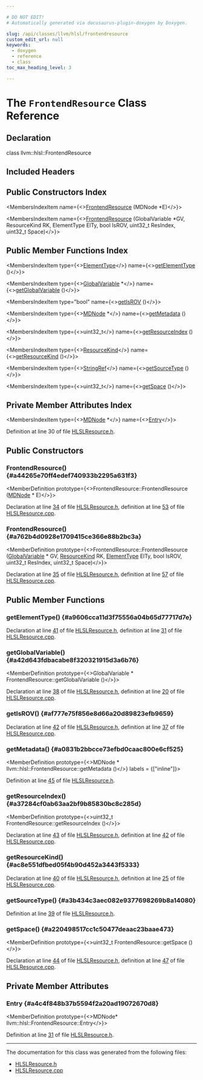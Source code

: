 ```yaml
---

# DO NOT EDIT!
# Automatically generated via docusaurus-plugin-doxygen by Doxygen.

slug: /api/classes/llvm/hlsl/frontendresource
custom_edit_url: null
keywords:
  - doxygen
  - reference
  - class
toc_max_heading_level: 3

---
```





# The `FrontendResource` Class Reference

<DoxygenPage pluginConfig={pluginConfig}>



## Declaration

<CodeBlock>class llvm::hlsl::FrontendResource</CodeBlock>

## Included Headers

<IncludesList>
<IncludesListItem
  filePath="llvm/Frontend/HLSL/HLSLResource.h"
  permalink="/docs/api/files/include/include/llvm/include/llvm/frontend/include/llvm/frontend/hlsl/hlslresource-h"
  isLocal="true" />
</IncludesList>

## Public Constructors Index

<MembersIndex>

<MembersIndexItem
  name={<><a href="#a44265e70ff4edef740933b2295a631f3">FrontendResource</a> (MDNode &#42;E)</>}>
</MembersIndexItem>

<MembersIndexItem
  name={<><a href="#a762b4d0928e1709415ce366e88b2bc3a">FrontendResource</a> (GlobalVariable &#42;GV, ResourceKind RK, ElementType ElTy, bool IsROV, uint32&#95;t ResIndex, uint32&#95;t Space)</>}>
</MembersIndexItem>

</MembersIndex>

## Public Member Functions Index

<MembersIndex>

<MembersIndexItem
  type={<><a href="/docs/api/namespaces/llvm/dxil/#a7cddbe82c3630d7f1084d7da360436d0">ElementType</a></>}
  name={<><a href="#a9606cca11d3f75556a04b65d77717d7e">getElementType</a> ()</>}>
</MembersIndexItem>

<MembersIndexItem
  type={<><a href="/docs/api/classes/llvm/globalvariable">GlobalVariable</a> &#42;</>}
  name={<><a href="#a42d643fdbacabe8f320321915d3a6b76">getGlobalVariable</a> ()</>}>
</MembersIndexItem>

<MembersIndexItem
  type="bool"
  name={<><a href="#af777e75f856e8d66a20d89823efb9659">getIsROV</a> ()</>}>
</MembersIndexItem>

<MembersIndexItem
  type={<><a href="/docs/api/classes/llvm/mdnode">MDNode</a> &#42;</>}
  name={<><a href="#a0831b2bbcce73efbd0caac800e6cf525">getMetadata</a> ()</>}>
</MembersIndexItem>

<MembersIndexItem
  type={<>uint32&#95;t</>}
  name={<><a href="#a37284cf0ab63aa2bf9b85830bc8c285d">getResourceIndex</a> ()</>}>
</MembersIndexItem>

<MembersIndexItem
  type={<><a href="/docs/api/namespaces/llvm/dxil/#a0e8254c15e0d398ad66b4d52568a5c31">ResourceKind</a></>}
  name={<><a href="#ac8e551dfbed05f4b90d452a3443f5333">getResourceKind</a> ()</>}>
</MembersIndexItem>

<MembersIndexItem
  type={<><a href="/docs/api/classes/llvm/stringref">StringRef</a></>}
  name={<><a href="#a3b434c3aec082e9377698269b8a14080">getSourceType</a> ()</>}>
</MembersIndexItem>

<MembersIndexItem
  type={<>uint32&#95;t</>}
  name={<><a href="#a220498517cc1c50477deaac23baae473">getSpace</a> ()</>}>
</MembersIndexItem>

</MembersIndex>

## Private Member Attributes Index

<MembersIndex>

<MembersIndexItem
  type={<><a href="/docs/api/classes/llvm/mdnode">MDNode</a> &#42;</>}
  name={<><a href="#a4c4f848b37b5594f2a20ad19072670d8">Entry</a></>}>
</MembersIndexItem>

</MembersIndex>


Definition at line 30 of file <a href="/docs/api/files/include/include/llvm/include/llvm/frontend/include/llvm/frontend/hlsl/hlslresource-h">HLSLResource.h</a>.

<SectionDefinition>

## Public Constructors

### FrontendResource() {#a44265e70ff4edef740933b2295a631f3}

<MemberDefinition
  prototype={<>FrontendResource::FrontendResource (<a href="/docs/api/classes/llvm/mdnode">MDNode</a> &#42; E)</>}>

Declaration at line <a href="/docs/api/files/include/include/llvm/include/llvm/frontend/include/llvm/frontend/hlsl/hlslresource-h/#l00034">34</a> of file <a href="/docs/api/files/include/include/llvm/include/llvm/frontend/include/llvm/frontend/hlsl/hlslresource-h">HLSLResource.h</a>, definition at line <a href="/docs/api/files/lib/lib/frontend/lib/frontend/hlsl/hlslresource-cpp/#l00053">53</a> of file <a href="/docs/api/files/lib/lib/frontend/lib/frontend/hlsl/hlslresource-cpp">HLSLResource.cpp</a>.
</MemberDefinition>

### FrontendResource() {#a762b4d0928e1709415ce366e88b2bc3a}

<MemberDefinition
  prototype={<>FrontendResource::FrontendResource (<a href="/docs/api/classes/llvm/globalvariable">GlobalVariable</a> &#42; GV, <a href="/docs/api/namespaces/llvm/dxil/#a0e8254c15e0d398ad66b4d52568a5c31">ResourceKind</a> RK, <a href="/docs/api/namespaces/llvm/dxil/#a7cddbe82c3630d7f1084d7da360436d0">ElementType</a> ElTy, bool IsROV, uint32&#95;t ResIndex, uint32&#95;t Space)</>}>

Declaration at line <a href="/docs/api/files/include/include/llvm/include/llvm/frontend/include/llvm/frontend/hlsl/hlslresource-h/#l00035">35</a> of file <a href="/docs/api/files/include/include/llvm/include/llvm/frontend/include/llvm/frontend/hlsl/hlslresource-h">HLSLResource.h</a>, definition at line <a href="/docs/api/files/lib/lib/frontend/lib/frontend/hlsl/hlslresource-cpp/#l00057">57</a> of file <a href="/docs/api/files/lib/lib/frontend/lib/frontend/hlsl/hlslresource-cpp">HLSLResource.cpp</a>.
</MemberDefinition>

</SectionDefinition>

<SectionDefinition>

## Public Member Functions

### getElementType() {#a9606cca11d3f75556a04b65d77717d7e}

<MemberDefinition
  prototype="ElementType FrontendResource::getElementType ()">

Declaration at line <a href="/docs/api/files/include/include/llvm/include/llvm/frontend/include/llvm/frontend/hlsl/hlslresource-h/#l00041">41</a> of file <a href="/docs/api/files/include/include/llvm/include/llvm/frontend/include/llvm/frontend/hlsl/hlslresource-h">HLSLResource.h</a>, definition at line <a href="/docs/api/files/lib/lib/frontend/lib/frontend/hlsl/hlslresource-cpp/#l00031">31</a> of file <a href="/docs/api/files/lib/lib/frontend/lib/frontend/hlsl/hlslresource-cpp">HLSLResource.cpp</a>.
</MemberDefinition>

### getGlobalVariable() {#a42d643fdbacabe8f320321915d3a6b76}

<MemberDefinition
  prototype={<>GlobalVariable &#42; FrontendResource::getGlobalVariable ()</>}>

Declaration at line <a href="/docs/api/files/include/include/llvm/include/llvm/frontend/include/llvm/frontend/hlsl/hlslresource-h/#l00038">38</a> of file <a href="/docs/api/files/include/include/llvm/include/llvm/frontend/include/llvm/frontend/hlsl/hlslresource-h">HLSLResource.h</a>, definition at line <a href="/docs/api/files/lib/lib/frontend/lib/frontend/hlsl/hlslresource-cpp/#l00020">20</a> of file <a href="/docs/api/files/lib/lib/frontend/lib/frontend/hlsl/hlslresource-cpp">HLSLResource.cpp</a>.
</MemberDefinition>

### getIsROV() {#af777e75f856e8d66a20d89823efb9659}

<MemberDefinition
  prototype="bool FrontendResource::getIsROV ()">

Declaration at line <a href="/docs/api/files/include/include/llvm/include/llvm/frontend/include/llvm/frontend/hlsl/hlslresource-h/#l00042">42</a> of file <a href="/docs/api/files/include/include/llvm/include/llvm/frontend/include/llvm/frontend/hlsl/hlslresource-h">HLSLResource.h</a>, definition at line <a href="/docs/api/files/lib/lib/frontend/lib/frontend/hlsl/hlslresource-cpp/#l00037">37</a> of file <a href="/docs/api/files/lib/lib/frontend/lib/frontend/hlsl/hlslresource-cpp">HLSLResource.cpp</a>.
</MemberDefinition>

### getMetadata() {#a0831b2bbcce73efbd0caac800e6cf525}

<MemberDefinition
  prototype={<>MDNode &#42; llvm::hlsl::FrontendResource::getMetadata ()</>}
  labels = {["inline"]}>

Definition at line <a href="/docs/api/files/include/include/llvm/include/llvm/frontend/include/llvm/frontend/hlsl/hlslresource-h/#l00045">45</a> of file <a href="/docs/api/files/include/include/llvm/include/llvm/frontend/include/llvm/frontend/hlsl/hlslresource-h">HLSLResource.h</a>.
</MemberDefinition>

### getResourceIndex() {#a37284cf0ab63aa2bf9b85830bc8c285d}

<MemberDefinition
  prototype={<>uint32&#95;t FrontendResource::getResourceIndex ()</>}>

Declaration at line <a href="/docs/api/files/include/include/llvm/include/llvm/frontend/include/llvm/frontend/hlsl/hlslresource-h/#l00043">43</a> of file <a href="/docs/api/files/include/include/llvm/include/llvm/frontend/include/llvm/frontend/hlsl/hlslresource-h">HLSLResource.h</a>, definition at line <a href="/docs/api/files/lib/lib/frontend/lib/frontend/hlsl/hlslresource-cpp/#l00042">42</a> of file <a href="/docs/api/files/lib/lib/frontend/lib/frontend/hlsl/hlslresource-cpp">HLSLResource.cpp</a>.
</MemberDefinition>

### getResourceKind() {#ac8e551dfbed05f4b90d452a3443f5333}

<MemberDefinition
  prototype="ResourceKind FrontendResource::getResourceKind ()">

Declaration at line <a href="/docs/api/files/include/include/llvm/include/llvm/frontend/include/llvm/frontend/hlsl/hlslresource-h/#l00040">40</a> of file <a href="/docs/api/files/include/include/llvm/include/llvm/frontend/include/llvm/frontend/hlsl/hlslresource-h">HLSLResource.h</a>, definition at line <a href="/docs/api/files/lib/lib/frontend/lib/frontend/hlsl/hlslresource-cpp/#l00025">25</a> of file <a href="/docs/api/files/lib/lib/frontend/lib/frontend/hlsl/hlslresource-cpp">HLSLResource.cpp</a>.
</MemberDefinition>

### getSourceType() {#a3b434c3aec082e9377698269b8a14080}

<MemberDefinition
  prototype="StringRef llvm::hlsl::FrontendResource::getSourceType ()">

Definition at line <a href="/docs/api/files/include/include/llvm/include/llvm/frontend/include/llvm/frontend/hlsl/hlslresource-h/#l00039">39</a> of file <a href="/docs/api/files/include/include/llvm/include/llvm/frontend/include/llvm/frontend/hlsl/hlslresource-h">HLSLResource.h</a>.
</MemberDefinition>

### getSpace() {#a220498517cc1c50477deaac23baae473}

<MemberDefinition
  prototype={<>uint32&#95;t FrontendResource::getSpace ()</>}>

Declaration at line <a href="/docs/api/files/include/include/llvm/include/llvm/frontend/include/llvm/frontend/hlsl/hlslresource-h/#l00044">44</a> of file <a href="/docs/api/files/include/include/llvm/include/llvm/frontend/include/llvm/frontend/hlsl/hlslresource-h">HLSLResource.h</a>, definition at line <a href="/docs/api/files/lib/lib/frontend/lib/frontend/hlsl/hlslresource-cpp/#l00047">47</a> of file <a href="/docs/api/files/lib/lib/frontend/lib/frontend/hlsl/hlslresource-cpp">HLSLResource.cpp</a>.
</MemberDefinition>

</SectionDefinition>

<SectionDefinition>

## Private Member Attributes

### Entry {#a4c4f848b37b5594f2a20ad19072670d8}

<MemberDefinition
  prototype={<>MDNode&#42; llvm::hlsl::FrontendResource::Entry</>}>

Definition at line <a href="/docs/api/files/include/include/llvm/include/llvm/frontend/include/llvm/frontend/hlsl/hlslresource-h/#l00031">31</a> of file <a href="/docs/api/files/include/include/llvm/include/llvm/frontend/include/llvm/frontend/hlsl/hlslresource-h">HLSLResource.h</a>.
</MemberDefinition>

</SectionDefinition>

<hr/>

The documentation for this class was generated from the following files:

<ul>
<li><a href="/docs/api/files/include/include/llvm/include/llvm/frontend/include/llvm/frontend/hlsl/hlslresource-h">HLSLResource.h</a></li>
<li><a href="/docs/api/files/lib/lib/frontend/lib/frontend/hlsl/hlslresource-cpp">HLSLResource.cpp</a></li>
</ul>

</DoxygenPage>
